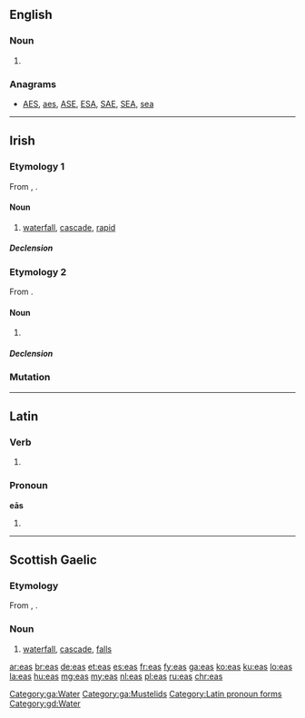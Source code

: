 {{also|EAS}}
==English==

===Noun===
{{head|en|noun plural form}}

# {{plural of|ea|lang=en}}

===Anagrams===
* [[AES#English|AES]], [[aes#English|aes]], [[ASE#English|ASE]], [[ESA#English|ESA]], [[SAE#English|SAE]], [[SEA#English|SEA]], [[sea#English|sea]]

----

==Irish==

===Etymology 1===
From {{etyl|sga|ga}} {{m|sga|es}}, {{m|sga|ess||cataract, rapid, rapidly flowing stream}}.

====Noun====
{{ga-noun|g=m|easa|easanna}}

# [[waterfall]], [[cascade]], [[rapid]]

=====Declension=====
{{ga-decl-m3|e|as|asa|asanna}}

[[Category:ga:Water]]

===Etymology 2===
From {{etyl|sga|ga}} {{m|sga|es||stoat, weasel}}.

====Noun====
{{ga-noun|g=f|easa|easa}}

# {{alternative form of|easóg|lang=ga}}

=====Declension=====
{{ga-decl-f-irreg|e|as|asa|asa|as}}

===Mutation===
{{ga mut vowel}}

[[Category:ga:Mustelids]]

----

==Latin==

===Verb===
{{la-verb-form|eās}}

# {{inflection of|eō||2|s|pres|actv|subj|lang=la}}

===Pronoun===
'''eās'''

# {{inflection of|is||acc|f|p|lang=la}}

[[Category:Latin pronoun forms]]

----

==Scottish Gaelic==

===Etymology===
From {{etyl|sga|gd}} {{m|sga|es}}, {{m|sga|ess||cataract, rapid, rapidly flowing stream}}.

===Noun===
{{gd-noun|g=m|gen=easa|pl=easan}}

# [[waterfall]], [[cascade]], [[falls]]

[[Category:gd:Water]]

[[ar:eas]]
[[br:eas]]
[[de:eas]]
[[et:eas]]
[[es:eas]]
[[fr:eas]]
[[fy:eas]]
[[ga:eas]]
[[ko:eas]]
[[ku:eas]]
[[lo:eas]]
[[la:eas]]
[[hu:eas]]
[[mg:eas]]
[[my:eas]]
[[nl:eas]]
[[pl:eas]]
[[ru:eas]]
[[chr:eas]]